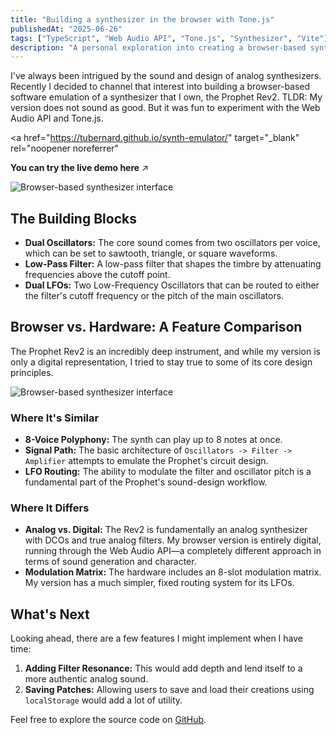 ```yaml
---
title: "Building a synthesizer in the browser with Tone.js"
publishedAt: "2025-06-26"
tags: ["TypeScript", "Web Audio API", "Tone.js", "Synthesizer", "Vite"]
description: "A personal exploration into creating a browser-based synthesizer inspired by the Prophet Rev2."
---
```


I've always been intrigued by the sound and design of analog synthesizers. Recently I decided to channel that interest into building a browser-based software emulation of a synthesizer that I own, the Prophet Rev2. TLDR: My version does not sound as good. But it was fun to experiment with the Web Audio API and Tone.js.

<a
  href="https://tubernard.github.io/synth-emulator/"
  target="_blank"
  rel="noopener noreferrer"
>
  **You can try the live demo here** ↗
</a>

<Image
  src="/images/synth-emulator.jpg"
  width={800}
  height={400}
  alt="Browser-based synthesizer interface"
  className="w-full max-w-2xl h-auto rounded-lg"
  priority
/>

## The Building Blocks

- **Dual Oscillators:** The core sound comes from two oscillators per voice, which can be set to sawtooth, triangle, or square waveforms.
- **Low-Pass Filter:** A low-pass filter that shapes the timbre by attenuating frequencies above the cutoff point.
- **Dual LFOs:** Two Low-Frequency Oscillators that can be routed to either the filter's cutoff frequency or the pitch of the main oscillators.

## Browser vs. Hardware: A Feature Comparison

The Prophet Rev2 is an incredibly deep instrument, and while my version is only a digital representation, I tried to stay true to some of its core design principles.

<Image
  src="/images/prophet.jpg"
  width={800}
  height={400}
  alt="Browser-based synthesizer interface"
  className="w-full max-w-2xl h-auto rounded-lg"
/>

### Where It's Similar

- **8-Voice Polyphony:** The synth can play up to 8 notes at once.
- **Signal Path:** The basic architecture of `Oscillators -> Filter -> Amplifier` attempts to emulate the Prophet's circuit design.
- **LFO Routing:** The ability to modulate the filter and oscillator pitch is a fundamental part of the Prophet's sound-design workflow.

### Where It Differs

- **Analog vs. Digital:** The Rev2 is fundamentally an analog synthesizer with DCOs and true analog filters. My browser version is entirely digital, running through the Web Audio API—a completely different approach in terms of sound generation and character.
- **Modulation Matrix:** The hardware includes an 8-slot modulation matrix. My version has a much simpler, fixed routing system for its LFOs.

## What's Next

Looking ahead, there are a few features I might implement when I have time:

1.  **Adding Filter Resonance:** This would add depth and lend itself to a more authentic analog sound.
2.  **Saving Patches:** Allowing users to save and load their creations using `localStorage` would add a lot of utility.

Feel free to explore the source code on [GitHub](https://github.com/tubernard/synth-emulator).
